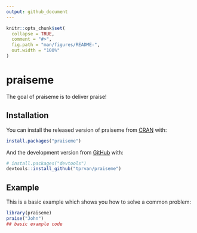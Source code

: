 ```yaml
---
output: github_document
---
```


<!-- README.md is generated from README.Rmd. Please edit that file -->

```r
knitr::opts_chunk$set(
  collapse = TRUE,
  comment = "#>",
  fig.path = "man/figures/README-",
  out.width = "100%"
)
```

# praiseme

<!-- badges: start -->
<!-- badges: end -->

The goal of praiseme is to deliver praise!

## Installation

You can install the released version of praiseme from [CRAN](https://CRAN.R-project.org) with:

``` r
install.packages("praiseme")
```

And the development version from [GitHub](https://github.com/) with:

``` r
# install.packages("devtools")
devtools::install_github("tprvan/praiseme")
```
## Example

This is a basic example which shows you how to solve a common problem:

```r
library(praiseme)
praise("John")
## basic example code
```
